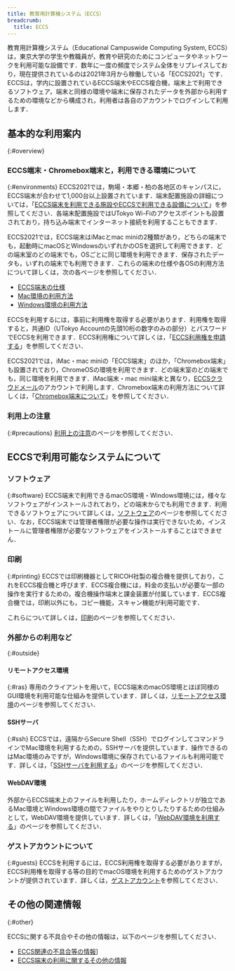 ```yaml
---
title: 教育用計算機システム（ECCS）
breadcrumb:
  title: ECCS
---
```



<WwweccEol systemName="ECCS端末"/>

教育用計算機システム（Educational Campuswide Computing System, ECCS）は，東京大学の学生や教職員が，教育や研究のためにコンピュータやネットワークを利用可能な設備です．数年に一度の頻度でシステム全体をリプレイスしており，現在提供されているのは2021年3月から稼働している「ECCS2021」です．ECCSは，学内に設置されているECCS端末やECCS複合機，端末上で利用できるソフトウェア，端末と同様の環境や端末に保存されたデータを外部から利用するための環境などから構成され，利用者は各自のアカウントでログインして利用します．

## 基本的な利用案内
{:#overview}

### ECCS端末・Chromebox端末と，利用できる環境について
{:#environments}
ECCS2021では，駒場・本郷・柏の各地区のキャンパスに，ECCS端末が合わせて1,000台以上設置されています．端末配置施設の詳細については，「[ECCS端末を利用できる施設やECCSで利用できる設備について](./overview/facilities/)」を参照してください．各端末配置施設ではUTokyo Wi-Fiのアクセスポイントも設置されており，持ち込み端末でインターネット接続を利用することもできます．

ECCS2021では，ECCS端末はiMacとmac miniの2種類があり，どちらの端末でも，起動時にmacOSとWindowsのいずれかのOSを選択して利用できます．どの端末室のどの端末でも，OSごとに同じ環境を利用できます．保存されたデータも，いずれの端末でも利用できます．これらの端末の仕様や各OSの利用方法について詳しくは，次の各ページを参照してください．

- [ECCS端末の仕様](./overview/spec/)
- [Mac環境の利用方法](./overview/usage-mac/)
- [Windows環境の利用方法](./overview/usage-windows/)

ECCSを利用するには，事前に利用権を取得する必要があります．利用権を取得すると，共通ID（UTokyo Accountの先頭10桁の数字のみの部分）とパスワードでECCSを利用できます．ECCS利用権について詳しくは，「[ECCS利用権を申請する](./overview/right-application/)」を参照してください．

ECCS2021では，iMac・mac miniの「ECCS端末」のほか，「Chromebox端末」も設置されており，ChromeOSの環境を利用できます．どの端末室のどの端末でも，同じ環境を利用できます．iMac端末・mac mini端末と異なり，[ECCSクラウドメール](/google/)のアカウントで利用します．Chromebox端末の利用方法について詳しくは，「[Chromebox端末について](./chromeos/)」を参照してください．

### 利用上の注意
{:#precautions}
[利用上の注意](./overview/precautions/)のページを参照してください．

## ECCSで利用可能なシステムについて
### ソフトウェア
{:#software}
ECCS端末で利用できるmacOS環境・Windows環境には，様々なソフトウェアがインストールされており，どの端末からでも利用できます．利用できるソフトウェアについて詳しくは，[ソフトウェア](./features/software/)のページを参照してください．なお，ECCS端末では管理者権限が必要な操作は実行できないため，インストールに管理者権限が必要なソフトウェアをインストールすることはできません．

### 印刷
{:#printing}
ECCSでは印刷機器としてRICOH社製の複合機を提供しており，これをECCS複合機と呼びます．ECCS複合機には，料金の支払いが必要な一部の操作を実行するための，複合機操作端末と課金装置が付属しています．ECCS複合機では，印刷以外にも，コピー機能，スキャン機能が利用可能です．

これらについて詳しくは，[印刷](./features/printing/)のページを参照してください．

### 外部からの利用など
{:#outside}
#### リモートアクセス環境
{:#ras}
専用のクライアントを用いて，ECCS端末のmacOS環境とほぼ同様のGUI環境を利用可能な仕組みを提供しています．詳しくは，[リモートアクセス環境](./features/ras/)のページを参照してください．

#### SSHサーバ
{:#ssh}
ECCSでは，遠隔からSecure Shell（SSH）でログインしてコマンドラインでMac環境を利用するための，SSHサーバを提供しています．操作できるのはMac環境のみですが，Windows環境に保存されているファイルも利用可能です．詳しくは，「[SSHサーバを利用する](./features/ssh/)」のページを参照してください．
#### WebDAV環境
外部からECCS端末上のファイルを利用したり，ホームディレクトリが独立であるMac環境とWindows環境の間でファイルをやりとりしたりするための仕組みとして，WebDAV環境を提供しています．詳しくは，「[WebDAV環境を利用する](./features/webdav/)」のページを参照してください．

### ゲストアカウントについて
{:#guests}
ECCSを利用するには，ECCS利用権を取得する必要がありますが，ECCS利用権を取得する等の目的でmacOS環境を利用するためのゲストアカウントが提供されています．詳しくは，[ゲストアカウント](./overview/guest-account/)を参照してください．

## その他の関連情報
{:#other}

ECCSに関する不具合やその他の情報は，以下のページを参照してください．

- [ECCS関連の不具合等の情報](./defects/)]
- [ECCS端末の利用に関するその他の情報](./misc/)
